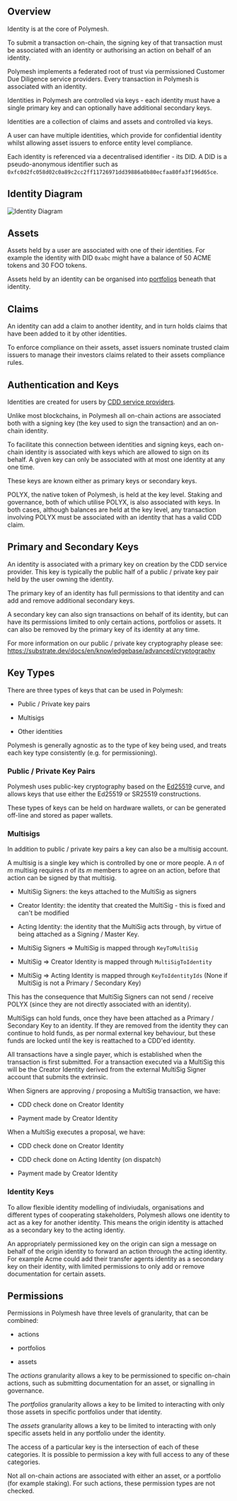 ## Overview

Identity is at the core of Polymesh.

To submit a transaction on-chain, the signing key of that transaction must be associated with an identity or authorising an action on behalf of an identity.

Polymesh implements a federated root of trust via permissioned Customer Due Diligence service providers. Every transaction in Polymesh is associated with an identity.

Identities in Polymesh are controlled via keys - each identity must have a single primary key and can optionally have additional secondary keys.

Identities are a collection of claims and assets and controlled via keys.

A user can have multiple identities, which provide for confidential identity whilst allowing asset issuers to enforce entity level compliance.

Each identity is referenced via a decentralised identifier - its DID. A DID is a pseudo-anonymous identifier such as `0xfc0d2fc058d02c0a89c2cc2ff11726971dd39886a0b80ecfaa80fa3f196d65ce`.

## Identity Diagram

![Identity Diagram](../images/Identity.png)

## Assets

Assets held by a user are associated with one of their identities. For example the identity with DID `0xabc` might have a balance of 50 ACME tokens and 30 FOO tokens.

Assets held by an identity can be organised into [portfolios](./portfolios_custody.md) beneath that identity.

## Claims

An identity can add a claim to another identity, and in turn holds claims that have been added to it by other identities.

To enforce compliance on their assets, asset issuers nominate trusted claim issuers to manage their investors claims related to their assets compliance rules.

## Authentication and Keys

Identities are created for users by [CDD service providers](./cdd.md).

Unlike most blockchains, in Polymesh all on-chain actions are associated both with a signing key (the key used to sign the transaction) and an on-chain identity.

To facilitate this connection between identities and signing keys, each on-chain identity is associated with keys which are allowed to sign on its behalf. A given key can only be associated with at most one identity at any one time.

These keys are known either as primary keys or secondary keys.

POLYX, the native token of Polymesh, is held at the key level. Staking and governance, both of which utilise POLYX, is also associated with keys. In both cases, although balances are held at the key level, any transaction involving POLYX must be associated with an identity that has a valid CDD claim.

## Primary and Secondary Keys

An identity is associated with a primary key on creation by the CDD service provider. This key is typically the public half of a public / private key pair held by the user owning the identity.

The primary key of an identity has full permissions to that identity and can add and remove additional secondary keys.

A secondary key can also sign transactions on behalf of its identity, but can have its permissions limited to only certain actions, portfolios or assets. It can also be removed by the primary key of its identity at any time.

For more information on our public / private key cryptography please see:
<https://substrate.dev/docs/en/knowledgebase/advanced/cryptography>

## Key Types

There are three types of keys that can be used in Polymesh:  

- Public / Private key pairs

- Multisigs

- Other identities

Polymesh is generally agnostic as to the type of key being used, and treats each key type consistently (e.g. for permissioning).

### Public / Private Key Pairs

Polymesh uses public-key cryptography based on the [Ed25519](https://substrate.dev/docs/en/knowledgebase/advanced/cryptography#ed25519) curve, and allows keys that use either the Ed25519 or SR25519 constructions.

These types of keys can be held on hardware wallets, or can be generated off-line and stored as paper wallets.

### Multisigs

In addition to public / private key pairs a key can also be a multisig account.

A multisig is a single key which is controlled by one or more people. A *n* of *m* multisig requires *n* of its *m* members to agree on an action, before that action can be signed by that multisig.

- MultiSig Signers: the keys attached to the MultiSig as signers

- Creator Identity: the identity that created the MultiSig - this is fixed and can't be modified

- Acting Identity: the identity that the MultiSig acts through, by virtue of being attached as a Signing / Master Key.

- MultiSig Signers => MultiSig is mapped through `KeyToMultiSig`

- MultiSig => Creator Identity is mapped through `MultiSigToIdentity`

- MultiSig => Acting Identity is mapped through `KeyToIdentityIds` (None if MultiSig is not a Primary / Secondary Key)

This has the consequence that MultiSig Signers can not send / receive POLYX (since they are not directly associated with an identity).

MultiSigs can hold funds, once they have been attached as a Primary / Secondary Key to an identity. If they are removed from the identity they can continue to hold funds, as per normal external key behaviour, but these funds are locked until the key is reattached to a CDD'ed identity.

All transactions have a single payer, which is established when the transaction is first submitted. For a transaction executed via a MultiSig this will be the Creator Identity derived from the external MultiSig Signer account that submits the extrinsic.

When Signers are approving / proposing a MultiSig transaction, we have:

- CDD check done on Creator Identity

- Payment made by Creator Identity

When a MultiSig executes a proposal, we have:

- CDD check done on Creator Identity

- CDD check done on Acting Identity (on dispatch)

- Payment made by Creator Identity

### Identity Keys

To allow flexible identity modelling of indiviudals, organisations and different types of cooperating stakeholders, Polymesh allows one identity to act as a key for another identity. This means the origin identity is attached as a secondary key to the acting identiy.

An appropriately permissioned key on the origin can sign a message on behalf of the origin identity to forward an action through the acting identity. For example Acme could add their transfer agents identity as a secondary key on their identity, with limited permissions to only add or remove documentation for certain assets.

## Permissions

Permissions in Polymesh have three levels of granularity, that can be combined:  

- actions

- portfolios

- assets

The *actions* granularity allows a key to be permissioned to specific on-chain actions, such as submitting documentation for an asset, or signalling in governance.

The *portfolios* granularity allows a key to be limited to interacting with only those assets in specific portfolios under that identity.

The *assets* granularity allows a key to be limited to interacting with only specific assets held in any portfolio under the identity.

The access of a particular key is the intersection of each of these categories. It is possible to permission a key with full access to any of these categories.

Not all on-chain actions are associated with either an asset, or a portfolio (for example staking). For such actions, these permission types are not checked.